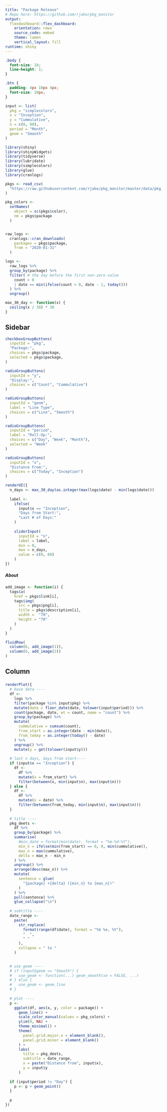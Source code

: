 ```yaml
---
title: "Package Release"
# Repo here: https://github.com/rjake/pkg_monitor
output: 
  flexdashboard::flex_dashboard:
    orientation: rows
    source_code: embed
    theme: lumen
    vertical_layout: fill
runtime: shiny
---
```


```css
.body {
  font-size: 10;
  line-height: 1;
}

.btn {
  padding: 4px 10px 4px;
  font-size: 10px;
}
```


```r
input <- list(
  pkg = "simplecolors",
  x = "Inception",
  y = "Cummulative",
  n = c(0, 90),
  period = "Month",
  geom = "Smooth"
)
```

```r
library(shiny)
library(shinyWidgets)
library(tidyverse)
library(lubridate)
library(simplecolors)
library(glue)
library(cranlogs)

pkgs <- read_csv(
  "https://raw.githubusercontent.com/rjake/pkg_monitor/master/data/pkg_data.csv"
)

pkg_colors <- 
  setNames(
    object = sc(pkgs$color), 
    nm = pkgs$package
  )


raw_logs <-
  cranlogs::cran_downloads(
    packages = pkgs$package,
    from = "2020-01-31"
  ) 

logs <- 
  raw_logs %>%
  group_by(package) %>% 
  filter( # the day before the first non-zero value
    count > 0 
    | date == min(ifelse(count > 0, date - 1, today()))
  ) %>% 
  ungroup()

max_30_day <- function(x) {
  ceiling(x / 30) * 30
}
```

Sidebar {.sidebar data-width=275}
-----------------------------------------------------------------------

```r
checkboxGroupButtons(
  inputId = "pkg",
  "Package:",
  choices = pkgs$package,
  selected = pkgs$package,
)
```

```r
radioGroupButtons(
  inputId = "y",
  "Display:",
  choices = c("Count", "Cummulative")
)
```

```r
radioGroupButtons(
  inputId = "geom",
  label = "Line Type",
  choices = c("Line", "Smooth")
)
```


```r
radioGroupButtons(
  inputId = "period",
  label = "Roll-Up:",
  choices = c("Day", "Week", "Month"),
  selected = "Week"
)
```

```r
radioGroupButtons(
  inputId = "x",
  "Distance From:",
  choices = c("Today", "Inception")
)
```

```r
renderUI({
  n_days <- max_30_day(as.integer(max(logs$date) - min(logs$date)))
  
  label <- 
    ifelse(
      input$x == "Inception",
      "Days from Start:",
      "Last # of Days:"
    )
    
    sliderInput(
      inputId = "n",
      label = label,
      min = 0,
      max = n_days,
      value = c(0, 60)
    )
})
```

##### About 
```r
add_image <- function(i) {
  tags$a(
    href = pkgs$link[i],
    tags$img(
      src = pkgs$png[i],
      title = pkgs$description[i],
      width =  "70",
      height = "70"
    )
  )
}

fluidRow(
  column(6, add_image(1)),
  column(6, add_image(2))
)
```


Column
-----------------------------------------------------------------------
### 
```r
renderPlot({
  # base data ----
  df <-
    logs %>%
    filter(package %in% input$pkg) %>%
    mutate(date = floor_date(date, tolower(input$period))) %>% 
    count(package, date, wt = count, name = "count") %>%
    group_by(package) %>% 
    mutate(
      cummulative = cumsum(count),
      from_start = as.integer(date - min(date)),
      from_today = as.integer(today() - date) 
    ) %>% 
    ungroup() %>% 
    mutate(y = get(tolower(input$y)))
  
  # last n days, days from start----
  if (input$x == "Inception") {
    df <-
      df %>% 
      mutate(x = from_start) %>% 
      filter(between(x, min(input$n), max(input$n)))
  } else {
    df <-
      df %>% 
      mutate(x = date) %>% 
      filter(between(from_today, min(input$n), max(input$n)))
  }
  
  # title ----
  pkg_deets <-
    df %>% 
    group_by(package) %>% 
    summarise(
      #min_date = format(min(date), format = "%m-%d-%Y"),
      min_n = ifelse(min(from_start) == 0, 0, min(cummulative)),
      max_n = max(cummulative),
      delta = max_n - min_n
    ) %>% 
    ungroup() %>% 
    arrange(desc(max_n)) %>% 
    mutate(
      sentence = glue(
        "{package} +{delta} ({min_n} to {max_n})"
      )
    ) %>% 
    pull(sentence) %>% 
    glue_collapse("\n")
  
  # subtitle ----
  date_range <-
    paste(
      str_replace(
        format(range(df$date), format = "%b %e, %Y"),
        "  ", 
        " "
      ),
      collapse = " to "
    )

  
  # use geom ----
  # if (input$geom == "Smooth") {
  #   use_geom <- function(...) geom_smooth(se = FALSE, ...)
  # } else {
  #   use_geom <- geom_line
  # }
  
  # plot ----
  p <-    
    ggplot(df, aes(x, y, color = package)) +
      geom_line() +
      scale_color_manual(values = pkg_colors) +
      ylim(0, NA) +
      theme_minimal() +
      theme(
        panel.grid.major.x = element_blank(),
        panel.grid.minor = element_blank()
      ) +
      labs(
        title = pkg_deets,
        subtitle = date_range,
        x = paste("Distance from", input$x),
        y = input$y
      )
  
  if (input$period != "Day") {
    p <- p + geom_point()
  }
  
  p
})
```

